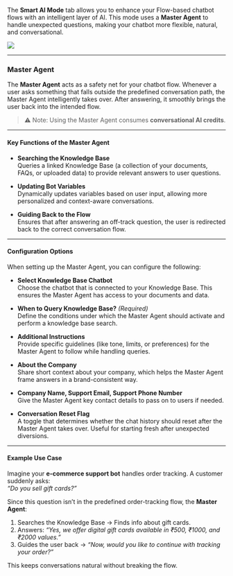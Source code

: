 The **Smart AI Mode** tab allows you to enhance your Flow-based chatbot flows with an intelligent layer of AI. This mode uses a **Master Agent** to handle unexpected questions, making your chatbot more flexible, natural, and conversational.
<Frame>
  <img src="/ai-agents/flow-based-ai-agent/settings/smart-ai-mode.png"  />
</Frame>

---

### Master Agent

The **Master Agent** acts as a safety net for your chatbot flow. Whenever a user asks something that falls outside the predefined conversation path, the Master Agent intelligently takes over. After answering, it smoothly brings the user back into the intended flow.  
> ⚠️ Note: Using the Master Agent consumes **conversational AI credits**.

---

#### Key Functions of the Master Agent

* **Searching the Knowledge Base**  
  Queries a linked Knowledge Base (a collection of your documents, FAQs, or uploaded data) to provide relevant answers to user questions.

* **Updating Bot Variables**  
  Dynamically updates variables based on user input, allowing more personalized and context-aware conversations.

* **Guiding Back to the Flow**  
  Ensures that after answering an off-track question, the user is redirected back to the correct conversation flow.

---

#### Configuration Options

When setting up the Master Agent, you can configure the following:

* **Select Knowledge Base Chatbot**  
  Choose the chatbot that is connected to your Knowledge Base. This ensures the Master Agent has access to your documents and data.  

* **When to Query Knowledge Base?** *(Required)*  
  Define the conditions under which the Master Agent should activate and perform a knowledge base search.  

* **Additional Instructions**  
  Provide specific guidelines (like tone, limits, or preferences) for the Master Agent to follow while handling queries.  

* **About the Company**  
  Share short context about your company, which helps the Master Agent frame answers in a brand-consistent way.  

* **Company Name, Support Email, Support Phone Number**  
  Give the Master Agent key contact details to pass on to users if needed.  

* **Conversation Reset Flag**  
  A toggle that determines whether the chat history should reset after the Master Agent takes over. Useful for starting fresh after unexpected diversions.  

---

#### Example Use Case

Imagine your **e-commerce support bot** handles order tracking. A customer suddenly asks:  
*“Do you sell gift cards?”*  

Since this question isn’t in the predefined order-tracking flow, the **Master Agent**:  
1. Searches the Knowledge Base → Finds info about gift cards.  
2. Answers: *“Yes, we offer digital gift cards available in ₹500, ₹1000, and ₹2000 values.”*  
3. Guides the user back → *“Now, would you like to continue with tracking your order?”*  

This keeps conversations natural without breaking the flow.

